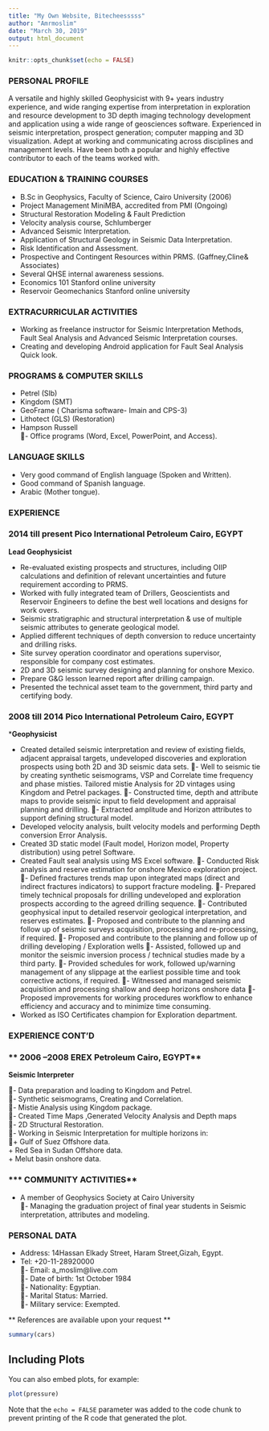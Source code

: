 ```yaml
---
title: "My Own Website, Bitecheesssss"
author: "Amrmoslim"
date: "March 30, 2019"
output: html_document
---
```


```r
knitr::opts_chunk$set(echo = FALSE)
```

### **PERSONAL PROFILE**


A versatile and highly skilled Geophysicist with 9+ years industry experience, and wide ranging expertise from interpretation in exploration and resource development to 3D depth imaging technology development and application using a wide range of geosciences software. Experienced in seismic interpretation, prospect generation; computer mapping and 3D visualization. Adept at working and communicating across disciplines and management levels. Have been both a popular and highly effective contributor to each of the teams worked with.

### **EDUCATION & TRAINING COURSES**

- B.Sc in Geophysics, Faculty of Science, Cairo University (2006)
-	Project Management MiniMBA, accredited from PMI (Ongoing)
- Structural Restoration Modeling & Fault Prediction 
-	Velocity analysis course, Schlumberger
-	Advanced Seismic Interpretation.
-	Application of Structural Geology in Seismic Data Interpretation.
-	Risk Identification and Assessment.
-	Prospective and Contingent Resources within PRMS. (Gaffney,Cline& Associates)
-	Several QHSE internal awareness sessions.
-	Economics 101 					Stanford online university
-	Reservoir Geomechanics 			Stanford online university	

### **EXTRACURRICULAR ACTIVITIES**

-	Working as freelance instructor for Seismic Interpretation Methods, Fault Seal Analysis and Advanced Seismic Interpretation courses.
- Creating and developing Android application for Fault Seal Analysis Quick look.

### **PROGRAMS & COMPUTER SKILLS**

-	Petrel (Slb)
-	Kingdom (SMT)
-	GeoFrame ( Charisma software- Imain and CPS-3)
-	Lithotect (GLS)  (Restoration)
- Hampson Russell  
- Office programs (Word, Excel, PowerPoint, and Access).

### **LANGUAGE SKILLS**

- Very good command of English language (Spoken and Written).
- Good command of Spanish language.
- Arabic (Mother tongue).

### **EXPERIENCE**

### **2014 till present	Pico International Petroleum	Cairo, EGYPT**
**Lead Geophysicist**  

- Re-evaluated existing prospects and structures, including OIIP calculations and definition of relevant uncertainties and future requirement according to PRMS.   
- Worked with fully integrated team of Drillers, Geoscientists and Reservoir Engineers to define the best well locations and designs for work overs.  
- Seismic stratigraphic and structural interpretation & use of multiple seismic attributes to generate geological model.  
- Applied different techniques of depth conversion to reduce uncertainty and drilling risks.  
- Site survey operation coordinator and operations supervisor, responsible for company cost estimates.    
- 2D and 3D seismic survey designing and planning for onshore Mexico.  
- Prepare G&G lesson learned report after drilling campaign.  
- Presented the technical asset team to the government, third party and certifying body.  
  
### **2008 till 2014	Pico International Petroleum	Cairo, EGYPT**
***Geophysicist** 

-	Created detailed seismic interpretation and review of existing fields, adjacent appraisal targets, undeveloped discoveries and exploration prospects using both 2D and 3D seismic data sets. 
- Well to seismic tie by creating synthetic seismograms, VSP and Correlate time frequency and phase misties. Tailored mistie Analysis for 2D vintages using Kingdom and Petrel packages. 
- Constructed time, depth and attribute maps to provide seismic input to field development and appraisal planning and drilling.
- Extracted amplitude and Horizon attributes to support defining structural model.
-	Developed velocity analysis, built velocity models and performing Depth conversion Error Analysis.
- Created 3D static model (Fault model, Horizon model, Property distribution) using petrel Software.
-	Created Fault seal analysis using MS Excel software. 
- Conducted Risk analysis and reserve estimation for onshore Mexico exploration project. 
- Defined fractures trends map upon integrated maps (direct and indirect fractures indicators) to support fracture modeling.
- Prepared timely technical proposals for drilling undeveloped and exploration prospects according to the agreed drilling sequence.
- Contributed geophysical input to detailed reservoir geological interpretation, and reserves estimates.
- Proposed and contribute to the planning and follow up of seismic surveys acquisition, processing and re-processing, if required.
- Proposed and contribute to the planning and follow up of drilling developing / Exploration wells 
- Assisted, followed up and monitor the seismic inversion process / technical studies made by a third party.
- Provided schedules for work, followed up/warning management of any slippage at the earliest possible time and took corrective actions, if required.
- Witnessed and managed seismic acquisition and processing shallow and deep horizons onshore data
- Proposed improvements for working procedures workflow to enhance efficiency and accuracy and to minimize time consuming.
- Worked as ISO Certificates champion for Exploration department.

### **EXPERIENCE CONT’D**  

### ** 2006 –2008	EREX Petroleum	Cairo, EGYPT**  

**Seismic Interpreter**  

- Data preparation and loading to Kingdom and Petrel.  
- Synthetic seismograms, Creating and Correlation.  
- Mistie Analysis using Kingdom package.   
- Created Time Maps ,Generated Velocity Analysis and Depth maps   
- 2D Structural Restoration.  
- Working in Seismic Interpretation for multiple horizons in:   
+ Gulf of Suez Offshore data.  
+ Red Sea in Sudan Offshore data.  
+ Melut basin onshore data.   

### *** COMMUNITY ACTIVITIES**  

-	A member of Geophysics Society at Cairo University  
- Managing the graduation project of final year students in Seismic interpretation, attributes and modeling.  

### **PERSONAL DATA**  

- Address: 14Hassan Elkady Street, Haram Street,Gizah, Egypt.  
- Tel: +20-11-28920000  
- Email: a_moslim@live.com   
- Date of birth: 1st October 1984  
- Nationality: Egyptian.  
- Marital Status: Married.  
- Military service: Exempted.  

** References are available upon your request **  





######################################################################

```r
summary(cars)
```

## Including Plots

You can also embed plots, for example:

```r
plot(pressure)
```

Note that the `echo = FALSE` parameter was added to the code chunk to prevent printing of the R code that generated the plot.
